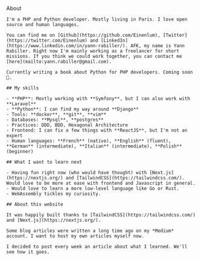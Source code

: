 
<Layout>
    <Head>
        <title>About</title>
    </Head>
    <PageTitle>About</PageTitle>

    I'm a PHP and Python developer. Mostly living in Paris. I love open source and human languages.

    You can find me on [Github](https://github.com/Einenlum), [Twitter](https://twitter.com/Einenlum) and [LinkedIn](https://www.linkedin.com/in/yann-rabiller/). AFK, my name is Yann Rabiller. Right now I'm mainly working as a freelancer for short missions. If you think we could work together, you can contact me [here](mailto:yann.rabiller@gmail.com).

    Currently writing a book about Python for PHP developers. Coming soon 🙊.

    ## My skills

    - **PHP**: Mostly working with **Symfony**, but I can also work with **Laravel**
    - **Python**: I can find my way around **Django**
    - Tools: **docker**, **git**, **vim**
    - Databases: **Mysql**, **postgres**
    - Practices: DDD, BDD, Hexagonal Architecture
    - Frontend: I can fix a few things with **ReactJS**, but I'm not an expert
    - Human languages: **French** (native), **English** (fluent), **German** (intermediate), **Italian** (intermediate), **Polish** (beginner)

    ## What I want to learn next

    - Having fun right now (who would have thought) with [Next.js](https://nextjs.org/) and [TailwindCSS](https://tailwindcss.com/). Would love to be more at ease with frontend and Javascript in general.
    - Would love to learn a more low-level language like Go or Rust.
    - WebAssembly tickles my curiosity.

    ## About this website

    It was happily built thanks to [TailwindCSS](https://tailwindcss.com/) and [Next.js](https://nextjs.org/).

    Some blog articles were written a long time ago on my *Medium* account. I want to host my own articles myself now.

    I decided to post every week an article about what I learned. We'll see how it goes.

</Layout>
